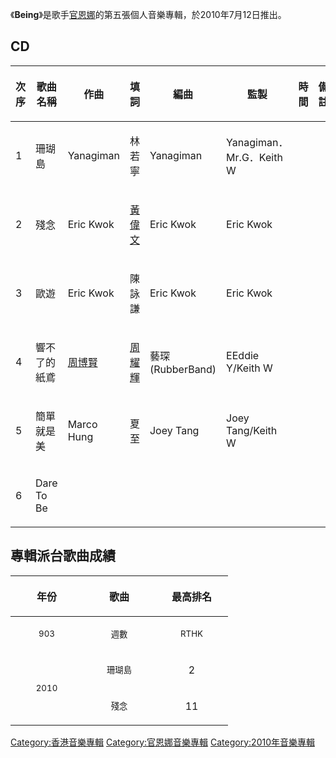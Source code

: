 {{unreferenced|time=2013-08-14T16:59:22+00:00}}
{{Album infobox | <!-- See Wikipedia:WikiProject_Albums -->
| Name       = Being
| Type       = EP
| Artist     = [[官恩娜|官恩娜]]
| Cover      = 
| Background = 
| Released   = 2011年7月12日
| Recorded   = 2011年
| Genre      = [[粵語流行音樂|粵語流行音樂]]
| Length     = 
| Label      = [[Boombeat_Music|Boombeat Music]]
| Producer   = 
| Number     = 
|  Reviews     = <nowiki></nowiki>
|  Last album  = [[Stages|Stages]]<br>（2008年）
|  This album  = '''Being'''<br>（2010年）
|  Next album  = [[Take_A_Shine_To...|Take A Shine To...]]<br>（2011年）
}}

《'''Being'''》是歌手[[官恩娜|官恩娜]]的第五張個人音樂專輯，於2010年7月12日推出。

== CD ==
{| class="wikitable"
|-
!次序
!歌曲名稱
!作曲
!填詞
!編曲
!監製
!時間
!備註
|-
| 1 || 珊瑚島 || Yanagiman || 林若寧 || Yanagiman || Yanagiman．Mr.G．Keith W ||  || 
|-
| 2 || 殘念 || Eric Kwok || [[黃偉文|黃偉文]] || Eric Kwok || Eric Kwok ||  || 
|-
| 3 || 歐遊  || Eric Kwok || 陳詠謙 || Eric Kwok || Eric Kwok ||  || 
|-
| 4 || 響不了的紙鳶  || [[周博賢|周博賢]] || [[周耀輝|周耀輝]] || 藝琛(RubberBand) || EEddie Y/Keith W || || 
|-
| 5 || 簡單就是美  || Marco Hung || 夏至 || Joey Tang || Joey Tang/Keith W ||  || 
|-
| 6 || Dare To Be || || || || || ||
|}

== 專輯派台歌曲成績 ==
{| class="wikitable"
!align="center" rowspan="2" | 年份
!align="center" rowspan="2" | 歌曲
!align="center" colspan="8" | 最高排名
|-
!width="100"|<small>903</small> !! width="100"|<small>週數</small> !! width="100"|<small>RTHK</small> !! width="100"|<small>週數</small> !! width="100"|<small>997</small> !! width="100"|<small>週數</small> !! width="100"|<small>TVB</small> !! width="100"|<small>週數</small>
|-
|align="center" rowspan="2"| <small>2010</small> ||align="center"| <small>珊瑚島</small> ||align="center"| 2 ||align="center"| 5 ||align="center"| 3 ||align="center"| 5 ||align="center"| '''1''' ||align="center"| 7 ||align="center"| 3 ||align="center"| 5
|-
|align="center"| <small>殘念</small> ||align="center"| 11 ||align="center"| 2 ||align="center"| 7 ||align="center"| 4 ||align="center"| 4 ||align="center"| 4 ||align="center"| - ||align="center"| -
|}

[[Category:香港音樂專輯|Category:香港音樂專輯]]
[[Category:官恩娜音樂專輯|Category:官恩娜音樂專輯]]
[[Category:2010年音樂專輯|Category:2010年音樂專輯]]
